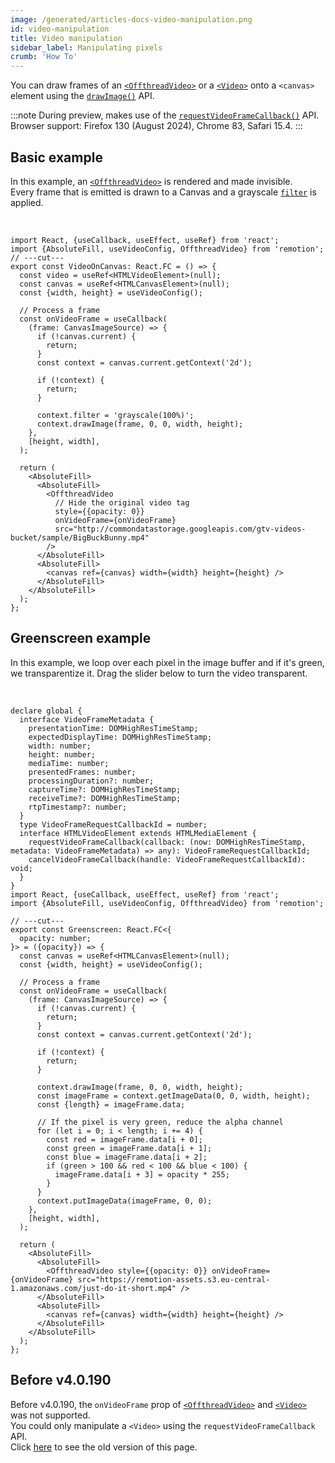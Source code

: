 ```yaml
---
image: /generated/articles-docs-video-manipulation.png
id: video-manipulation
title: Video manipulation
sidebar_label: Manipulating pixels
crumb: 'How To'
---
```



You can draw frames of an [`<OffthreadVideo>`](/docs/offthreadvideo) or a [`<Video>`](/docs/video) onto a `<canvas>` element using the [`drawImage()`](https://developer.mozilla.org/en-US/docs/Web/API/CanvasRenderingContext2D/drawImage) API.

:::note
During preview, makes use of the [`requestVideoFrameCallback()`](https://developer.mozilla.org/en-US/docs/Web/API/HTMLVideoElement/requestVideoFrameCallback) API.  
Browser support: Firefox 130 (August 2024), Chrome 83, Safari 15.4.
:::

## Basic example

In this example, an [`<OffthreadVideo>`](/docs/offthreadvideo) is rendered and made invisible.  
Every frame that is emitted is drawn to a Canvas and a grayscale [`filter`](https://developer.mozilla.org/en-US/docs/Web/API/CanvasRenderingContext2D/filter) is applied.

<VideoCanvasExamples type="base" />
<br />

```tsx twoslash
import React, {useCallback, useEffect, useRef} from 'react';
import {AbsoluteFill, useVideoConfig, OffthreadVideo} from 'remotion';
// ---cut---
export const VideoOnCanvas: React.FC = () => {
  const video = useRef<HTMLVideoElement>(null);
  const canvas = useRef<HTMLCanvasElement>(null);
  const {width, height} = useVideoConfig();

  // Process a frame
  const onVideoFrame = useCallback(
    (frame: CanvasImageSource) => {
      if (!canvas.current) {
        return;
      }
      const context = canvas.current.getContext('2d');

      if (!context) {
        return;
      }

      context.filter = 'grayscale(100%)';
      context.drawImage(frame, 0, 0, width, height);
    },
    [height, width],
  );

  return (
    <AbsoluteFill>
      <AbsoluteFill>
        <OffthreadVideo
          // Hide the original video tag
          style={{opacity: 0}}
          onVideoFrame={onVideoFrame}
          src="http://commondatastorage.googleapis.com/gtv-videos-bucket/sample/BigBuckBunny.mp4"
        />
      </AbsoluteFill>
      <AbsoluteFill>
        <canvas ref={canvas} width={width} height={height} />
      </AbsoluteFill>
    </AbsoluteFill>
  );
};
```

## Greenscreen example

In this example, we loop over each pixel in the image buffer and if it's green, we transparentize it. Drag the slider below to turn the video transparent.

<VideoCanvasExamples type="greenscreen" />
<br />

```tsx twoslash
declare global {
  interface VideoFrameMetadata {
    presentationTime: DOMHighResTimeStamp;
    expectedDisplayTime: DOMHighResTimeStamp;
    width: number;
    height: number;
    mediaTime: number;
    presentedFrames: number;
    processingDuration?: number;
    captureTime?: DOMHighResTimeStamp;
    receiveTime?: DOMHighResTimeStamp;
    rtpTimestamp?: number;
  }
  type VideoFrameRequestCallbackId = number;
  interface HTMLVideoElement extends HTMLMediaElement {
    requestVideoFrameCallback(callback: (now: DOMHighResTimeStamp, metadata: VideoFrameMetadata) => any): VideoFrameRequestCallbackId;
    cancelVideoFrameCallback(handle: VideoFrameRequestCallbackId): void;
  }
}
import React, {useCallback, useEffect, useRef} from 'react';
import {AbsoluteFill, useVideoConfig, OffthreadVideo} from 'remotion';

// ---cut---
export const Greenscreen: React.FC<{
  opacity: number;
}> = ({opacity}) => {
  const canvas = useRef<HTMLCanvasElement>(null);
  const {width, height} = useVideoConfig();

  // Process a frame
  const onVideoFrame = useCallback(
    (frame: CanvasImageSource) => {
      if (!canvas.current) {
        return;
      }
      const context = canvas.current.getContext('2d');

      if (!context) {
        return;
      }

      context.drawImage(frame, 0, 0, width, height);
      const imageFrame = context.getImageData(0, 0, width, height);
      const {length} = imageFrame.data;

      // If the pixel is very green, reduce the alpha channel
      for (let i = 0; i < length; i += 4) {
        const red = imageFrame.data[i + 0];
        const green = imageFrame.data[i + 1];
        const blue = imageFrame.data[i + 2];
        if (green > 100 && red < 100 && blue < 100) {
          imageFrame.data[i + 3] = opacity * 255;
        }
      }
      context.putImageData(imageFrame, 0, 0);
    },
    [height, width],
  );

  return (
    <AbsoluteFill>
      <AbsoluteFill>
        <OffthreadVideo style={{opacity: 0}} onVideoFrame={onVideoFrame} src="https://remotion-assets.s3.eu-central-1.amazonaws.com/just-do-it-short.mp4" />
      </AbsoluteFill>
      <AbsoluteFill>
        <canvas ref={canvas} width={width} height={height} />
      </AbsoluteFill>
    </AbsoluteFill>
  );
};
```

## Before v4.0.190

Before v4.0.190, the `onVideoFrame` prop of [`<OffthreadVideo>`](/docs/offthreadvideo) and [`<Video>`](/docs/video) was not supported.  
You could only manipulate a `<Video>` using the `requestVideoFrameCallback` API.  
Click [here](https://github.com/remotion-dev/remotion/blob/b966d0e99cfb91478ca697675f822284da1f9055/packages/docs/docs/video-manipulation.mdx) to see the old version of this page.
